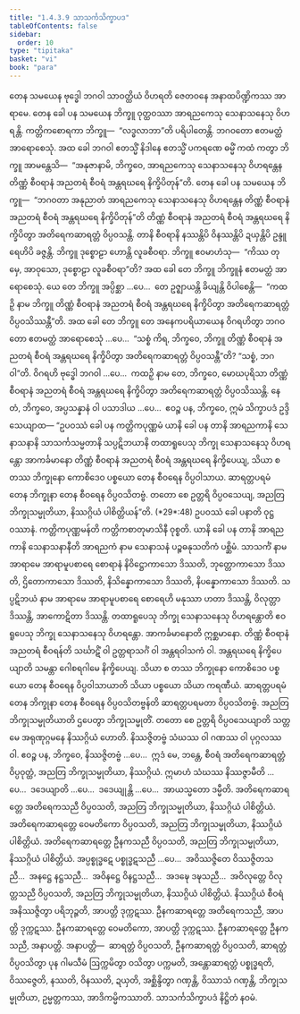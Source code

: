 ```yaml
---
title: "1.4.3.9 သာသင်္ကသိက္ခာပဒ"
tableOfContents: false
sidebar:
  order: 10
type: "tipitaka"
basket: "vi"
book: "para"
---
```



<DynamicBreadcrumb />

<Division number="652" book="para">

<Paragraph number="2400" book="para">
တေန သမယေန ဗုဒ္ဓေါ ဘဂဝါ သာဝတ္ထိယံ ဝိဟရတိ ဇေတဝနေ အနာထပိဏ္ဍိကဿ အာရာမေ. တေန ခေါ ပန သမယေန ဘိက္ခူ ဝုတ္ထဝဿာ အာရညကေသု သေနာသနေသု ဝိဟရန္တိ. ကတ္တိကစောရကာ ဘိက္ခူ—  “လဒ္ဓလာဘာ”တိ ပရိပါတေန္တိ. ဘဂဝတော ဧတမတ္ထံ အာရောစေသုံ. အထ ခေါ ဘဂဝါ ဧတသ္မိံ နိဒါနေ ဧတသ္မိံ ပကရဏေ ဓမ္မိံ ကထံ ကတွာ ဘိက္ခူ အာမန္တေသိ—  “အနုဇာနာမိ, ဘိက္ခဝေ, အာရညကေသု သေနာသနေသု ဝိဟရန္တေန တိဏ္ဏံ စီဝရာနံ အညတရံ စီဝရံ အန္တရဃရေ နိက္ခိပိတုန်”တိ.
</Paragraph>

<Paragraph number="2401" book="para">
တေန ခေါ ပန သမယေန ဘိက္ခူ—  “ဘဂဝတာ အနုညာတံ အာရညကေသု သေနာသနေသု ဝိဟရန္တေန တိဏ္ဏံ စီဝရာနံ အညတရံ စီဝရံ အန္တရဃရေ နိက္ခိပိတုန်”တိ တိဏ္ဏံ စီဝရာနံ အညတရံ စီဝရံ အန္တရဃရေ နိက္ခိပိတွာ အတိရေကဆာရတ္တံ ဝိပ္ပဝသန္တိ. တာနိ စီဝရာနိ နဿန္တိပိ ဝိနဿန္တိပိ ဍယှန္တိပိ ဥန္ဒူရေဟိပိ ခဇ္ဇန္တိ. ဘိက္ခူ ဒုစ္စောဠာ ဟောန္တိ လူခစီဝရာ. ဘိက္ခူ ဧဝမာဟံသု—  “ကိဿ တုမှေ, အာဝုသော, ဒုစ္စောဠာ လူခစီဝရာ”တိ? အထ ခေါ တေ ဘိက္ခူ ဘိက္ခူနံ ဧတမတ္ထံ အာရောစေသုံ. ယေ တေ ဘိက္ခူ အပ္ပိစ္ဆာ …ပေ…  တေ ဥဇ္ဈာယန္တိ ခိယျန္တိ ဝိပါစေန္တိ—  “ကထဉှိ နာမ ဘိက္ခူ တိဏ္ဏံ စီဝရာနံ အညတရံ စီဝရံ အန္တရဃရေ နိက္ခိပိတွာ အတိရေကဆာရတ္တံ ဝိပ္ပဝသိဿန္တီ”တိ.
</Paragraph>

<Paragraph number="2402" book="para">
အထ ခေါ တေ ဘိက္ခူ တေ အနေကပရိယာယေန ဝိဂရဟိတွာ ဘဂဝတော ဧတမတ္ထံ အာရောစေသုံ …ပေ…  “သစ္စံ ကိရ, ဘိက္ခဝေ, ဘိက္ခူ တိဏ္ဏံ စီဝရာနံ အညတရံ စီဝရံ အန္တရဃရေ နိက္ခိပိတွာ အတိရေကဆာရတ္တံ ဝိပ္ပဝသန္တီ”တိ? “သစ္စံ, ဘဂဝါ”တိ. ဝိဂရဟိ ဗုဒ္ဓေါ ဘဂဝါ …ပေ…  ကထဉှိ နာမ တေ, ဘိက္ခဝေ, မောဃပုရိသာ တိဏ္ဏံ စီဝရာနံ အညတရံ စီဝရံ အန္တရဃရေ နိက္ခိပိတွာ အတိရေကဆာရတ္တံ ဝိပ္ပဝသိဿန္တိ. နေတံ, ဘိက္ခဝေ, အပ္ပသန္နာနံ ဝါ ပသာဒါယ …ပေ…  ဧဝဉ္စ ပန, ဘိက္ခဝေ, ဣမံ သိက္ခာပဒံ ဥဒ္ဒိသေယျာထ—
</Paragraph>

</Division>
<Division number="653" book="para">

<Paragraph number="2403" book="para">
<Emphasis>“ဥပဝဿံ ခေါ ပန ကတ္တိကပုဏ္ဏမံ ယာနိ ခေါ ပန တာနိ အာရညကာနိ သေနာသနာနိ သာသင်္ကသမ္မတာနိ သပ္ပဋိဘယာနိ တထာရူပေသု ဘိက္ခု သေနာသနေသု ဝိဟရန္တော အာကင်္ခမာနော တိဏ္ဏံ စီဝရာနံ အညတရံ စီဝရံ အန္တရဃရေ နိက္ခိပေယျ, သိယာ စ တဿ ဘိက္ခုနော ကောစိဒေဝ ပစ္စယော တေန စီဝရေန ဝိပ္ပဝါသာယ. ဆာရတ္တပရမံ တေန ဘိက္ခုနာ တေန စီဝရေန ဝိပ္ပဝသိတဗ္ဗံ. တတော စေ ဥတ္တရိ ဝိပ္ပဝသေယျ, အညတြ ဘိက္ခုသမ္မုတိယာ, နိဿဂ္ဂိယံ ပါစိတ္တိယန်”</Emphasis>တိ. (*29*:<Emphasis>48</Emphasis>)
</Paragraph>

</Division>
<Division number="654" book="para">

<Paragraph number="2404" book="para">
<Emphasis>ဥပဝဿံ ခေါ ပနာ</Emphasis>တိ ဝုဋ္ဌဝဿာနံ.
</Paragraph>

<Paragraph number="2405" book="para">
<Emphasis>ကတ္တိကပုဏ္ဏမန်</Emphasis>တိ ကတ္တိကစာတုမာသိနီ ဝုစ္စတိ.
</Paragraph>

<Paragraph number="2406" book="para">
<Emphasis>ယာနိ ခေါ ပန တာနိ အာရညကာနိ သေနာသနာနီ</Emphasis>တိ <Emphasis>အာရညကံ</Emphasis> နာမ သေနာသနံ ပဉ္စဓနုသတိကံ ပစ္ဆိမံ.
</Paragraph>

<Paragraph number="2407" book="para">
<Emphasis>သာသင်္ကံ</Emphasis> နာမ အာရာမေ အာရာမူပစာရေ စောရာနံ နိဝိဋ္ဌောကာသော ဒိဿတိ, ဘုတ္တောကာသော ဒိဿတိ, ဌိတောကာသော ဒိဿတိ, နိသိန္နောကာသော ဒိဿတိ, နိပန္နောကာသော ဒိဿတိ.
</Paragraph>

<Paragraph number="2408" book="para">
<Emphasis>သပ္ပဋိဘယံ</Emphasis> နာမ အာရာမေ အာရာမူပစာရေ စောရေဟိ မနုဿာ ဟတာ ဒိဿန္တိ, ဝိလုတ္တာ ဒိဿန္တိ, အာကောဋိတာ ဒိဿန္တိ.
</Paragraph>

<Paragraph number="2409" book="para">
<Emphasis>တထာရူပေသု ဘိက္ခု သေနာသနေသု ဝိဟရန္တော</Emphasis>တိ ဧဝရူပေသု ဘိက္ခု သေနာသနေသု ဝိဟရန္တော.
</Paragraph>

<Paragraph number="2410" book="para">
<Emphasis>အာကင်္ခမာနော</Emphasis>တိ ဣစ္ဆမာနော.
</Paragraph>

<Paragraph number="2411" book="para">
<Emphasis>တိဏ္ဏံ စီဝရာနံ အညတရံ စီဝရန်</Emphasis>တိ သင်္ဃာဋိံ ဝါ ဥတ္တရာသင်္ဂံ ဝါ အန္တရဝါသကံ ဝါ.
</Paragraph>

<Paragraph number="2412" book="para">
<Emphasis>အန္တရဃရေ နိက္ခိပေယျာ</Emphasis>တိ သမန္တာ ဂေါစရဂါမေ နိက္ခိပေယျ.
</Paragraph>

<Paragraph number="2413" book="para">
<Emphasis>သိယာ စ တဿ ဘိက္ခုနော ကောစိဒေဝ ပစ္စယော တေန စီဝရေန ဝိပ္ပဝါသာယာ</Emphasis>တိ သိယာ ပစ္စယော သိယာ ကရဏီယံ.
</Paragraph>

<Paragraph number="2414" book="para">
<Emphasis>ဆာရတ္တပရမံ တေန ဘိက္ခုနာ တေန စီဝရေန ဝိပ္ပဝသိတဗ္ဗန်</Emphasis>တိ ဆာရတ္တပရမတာ ဝိပ္ပဝသိတဗ္ဗံ.
</Paragraph>

<Paragraph number="2415" book="para">
<Emphasis>အညတြ ဘိက္ခုသမ္မုတိယာ</Emphasis>တိ ဌပေတွာ ဘိက္ခုသမ္မုတိံ.
</Paragraph>

<Paragraph number="2416" book="para">
<Emphasis>တတော စေ ဥတ္တရိ ဝိပ္ပဝသေယျာ</Emphasis>တိ သတ္တမေ အရုဏုဂ္ဂမနေ နိဿဂ္ဂိယံ ဟောတိ. နိဿဇ္ဇိတဗ္ဗံ သံဃဿ ဝါ ဂဏဿ ဝါ ပုဂ္ဂလဿ ဝါ. ဧဝဉ္စ ပန, ဘိက္ခဝေ, နိဿဇ္ဇိတဗ္ဗံ …ပေ…  ဣဒံ မေ, ဘန္တေ, စီဝရံ အတိရေကဆာရတ္တံ ဝိပ္ပဝုတ္ထံ, အညတြ ဘိက္ခုသမ္မုတိယာ, နိဿဂ္ဂိယံ. ဣမာဟံ သံဃဿ နိဿဇ္ဇာမီတိ …ပေ…  ဒဒေယျာတိ …ပေ…  ဒဒေယျုန္တိ …ပေ…  အာယသ္မတော ဒမ္မီတိ.
</Paragraph>

</Division>
<Division number="655" book="para">

<Paragraph number="2417" book="para">
အတိရေကဆာရတ္တေ အတိရေကသညီ ဝိပ္ပဝသတိ, အညတြ ဘိက္ခုသမ္မုတိယာ, နိဿဂ္ဂိယံ ပါစိတ္တိယံ. အတိရေကဆာရတ္တေ ဝေမတိကော ဝိပ္ပဝသတိ, အညတြ ဘိက္ခုသမ္မုတိယာ, နိဿဂ္ဂိယံ ပါစိတ္တိယံ. အတိရေကဆာရတ္တေ ဦနကသညီ ဝိပ္ပဝသတိ, အညတြ ဘိက္ခုသမ္မုတိယာ, နိဿဂ္ဂိယံ ပါစိတ္တိယံ. အပ္ပစ္စုဒ္ဓဋေ ပစ္စုဒ္ဓဋသညီ …ပေ…  အဝိဿဇ္ဇိတေ ဝိဿဇ္ဇိတသညီ…  အနဋ္ဌေ နဋ္ဌသညီ…  အဝိနဋ္ဌေ ဝိနဋ္ဌသညီ…  အဒဍ္ဎေ ဒဍ္ဎသညီ…  အဝိလုတ္တေ ဝိလုတ္တသညီ ဝိပ္ပဝသတိ, အညတြ ဘိက္ခုသမ္မုတိယာ, နိဿဂ္ဂိယံ ပါစိတ္တိယံ.
</Paragraph>

<Paragraph number="2418" book="para">
နိဿဂ္ဂိယံ စီဝရံ အနိဿဇ္ဇိတွာ ပရိဘုဉ္ဇတိ, အာပတ္တိ ဒုက္ကဋဿ. ဦနကဆာရတ္တေ အတိရေကသညီ, အာပတ္တိ ဒုက္ကဋဿ. ဦနကဆာရတ္တေ ဝေမတိကော, အာပတ္တိ ဒုက္ကဋဿ. ဦနကဆာရတ္တေ ဦနကသညီ, အနာပတ္တိ.
</Paragraph>

</Division>
<Division number="656" book="para">

<Paragraph number="2419" book="para">
အနာပတ္တိ—  ဆာရတ္တံ ဝိပ္ပဝသတိ, ဦနကဆာရတ္တံ ဝိပ္ပဝသတိ, ဆာရတ္တံ ဝိပ္ပဝသိတွာ ပုန ဂါမသီမံ ဩက္ကမိတွာ ဝသိတွာ ပက္ကမတိ, အန္တောဆာရတ္တံ ပစ္စုဒ္ဓရတိ, ဝိဿဇ္ဇေတိ, နဿတိ, ဝိနဿတိ, ဍယှတိ, အစ္ဆိန္ဒိတွာ ဂဏှန္တိ, ဝိဿာသံ ဂဏှန္တိ, ဘိက္ခုသမ္မုတိယာ, ဥမ္မတ္တကဿ, အာဒိကမ္မိကဿာတိ.

</Paragraph>
</Division>

<Paragraph number="2420" type="center" book="para">
သာသင်္ကသိက္ခာပဒံ နိဋ္ဌိတံ နဝမံ.
</Paragraph>